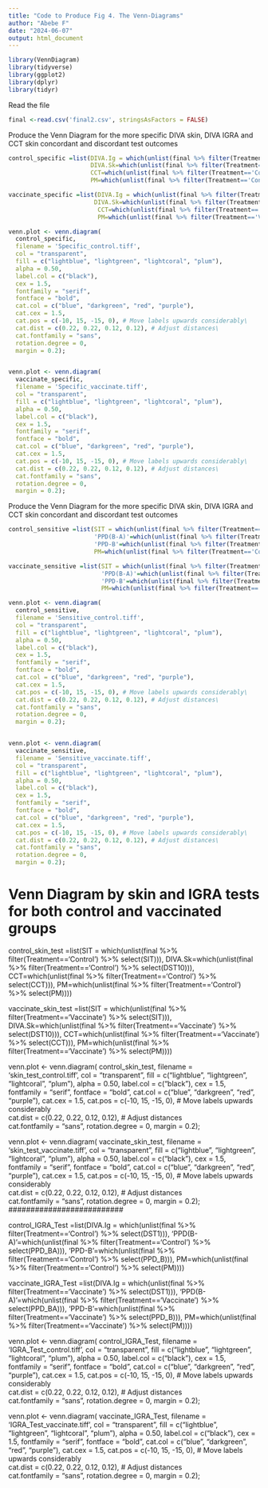 ---
title: "Code to Produce Fig 4. The Venn-Diagrams"
author: "Abebe F"
date: "2024-06-07"
output: html_document
---

```{r}

library(VennDiagram)
library(tidyverse)
library(ggplot2)
library(dplyr)
library(tidyr)

```

Read the file
```{r}
final <-read.csv('final2.csv', stringsAsFactors = FALSE)
```


Produce the Venn Diagram for the more specific DIVA skin, DIVA IGRA and CCT skin concordant and discordant test outcomes


```{r}
control_specific =list(DIVA.Ig = which(unlist(final %>% filter(Treatment=='Control') %>% select(DST1))),
                       DIVA.Sk=which(unlist(final %>% filter(Treatment=='Control') %>% select(DST10))),
                       CCT=which(unlist(final %>% filter(Treatment=='Control') %>% select(CCT))),
                       PM=which(unlist(final %>% filter(Treatment=='Control') %>% select(PM))))

vaccinate_specific =list(DIVA.Ig = which(unlist(final %>% filter(Treatment=='Vaccinate') %>% select(DST1))),
                        DIVA.Sk=which(unlist(final %>% filter(Treatment=='Vaccinate') %>% select(DST10))),
                         CCT=which(unlist(final %>% filter(Treatment=='Vaccinate') %>% select(CCT))),
                         PM=which(unlist(final %>% filter(Treatment=='Vaccinate') %>% select(PM))))

venn.plot <- venn.diagram(
  control_specific, 
  filename = 'Specific_control.tiff',
  col = "transparent",
  fill = c("lightblue", "lightgreen", "lightcoral", "plum"),
  alpha = 0.50,
  label.col = c("black"),
  cex = 1.5,
  fontfamily = "serif",
  fontface = "bold",
  cat.col = c("blue", "darkgreen", "red", "purple"),
  cat.cex = 1.5,
  cat.pos = c(-10, 15, -15, 0), # Move labels upwards considerably\
  cat.dist = c(0.22, 0.22, 0.12, 0.12), # Adjust distances\
  cat.fontfamily = "sans",
  rotation.degree = 0, 
  margin = 0.2);


venn.plot <- venn.diagram(
  vaccinate_specific, 
  filename = 'Specific_vaccinate.tiff',
  col = "transparent",
  fill = c("lightblue", "lightgreen", "lightcoral", "plum"),
  alpha = 0.50,
  label.col = c("black"),
  cex = 1.5,
  fontfamily = "serif",
  fontface = "bold",
  cat.col = c("blue", "darkgreen", "red", "purple"),
  cat.cex = 1.5,
  cat.pos = c(-10, 15, -15, 0), # Move labels upwards considerably\
  cat.dist = c(0.22, 0.22, 0.12, 0.12), # Adjust distances\
  cat.fontfamily = "sans",
  rotation.degree = 0, 
  margin = 0.2);

```

Produce the Venn Diagram for the more specific DIVA skin, DIVA IGRA and CCT skin concordant and discordant test outcomes

```{r}
control_sensitive =list(SIT = which(unlist(final %>% filter(Treatment=='Control') %>% select(SIT))),
                        'PPD(B-A)'=which(unlist(final %>% filter(Treatment=='Control') %>% select(PPD_BA))),
                        'PPD-B'=which(unlist(final %>% filter(Treatment=='Control') %>% select(PPD_B))),
                        PM=which(unlist(final %>% filter(Treatment=='Control') %>% select(PM))))

vaccinate_sensitive =list(SIT = which(unlist(final %>% filter(Treatment=='Vaccinate') %>% select(SIT))),
                          'PPD(B-A)'=which(unlist(final %>% filter(Treatment=='Vaccinate') %>% select(PPD_BA))),
                          'PPD-B'=which(unlist(final %>% filter(Treatment=='Vaccinate') %>% select(PPD_B))),
                          PM=which(unlist(final %>% filter(Treatment=='Vaccinate') %>% select(PM))))

venn.plot <- venn.diagram(
  control_sensitive, 
  filename = 'Sensitive_control.tiff',
  col = "transparent",
  fill = c("lightblue", "lightgreen", "lightcoral", "plum"),
  alpha = 0.50,
  label.col = c("black"),
  cex = 1.5,
  fontfamily = "serif",
  fontface = "bold",
  cat.col = c("blue", "darkgreen", "red", "purple"),
  cat.cex = 1.5,
  cat.pos = c(-10, 15, -15, 0), # Move labels upwards considerably\
  cat.dist = c(0.22, 0.22, 0.12, 0.12), # Adjust distances\
  cat.fontfamily = "sans",
  rotation.degree = 0, 
  margin = 0.2);


venn.plot <- venn.diagram(
  vaccinate_sensitive, 
  filename = 'Sensitive_vaccinate.tiff',
  col = "transparent",
  fill = c("lightblue", "lightgreen", "lightcoral", "plum"),
  alpha = 0.50,
  label.col = c("black"),
  cex = 1.5,
  fontfamily = "serif",
  fontface = "bold",
  cat.col = c("blue", "darkgreen", "red", "purple"),
  cat.cex = 1.5,
  cat.pos = c(-10, 15, -15, 0), # Move labels upwards considerably\
  cat.dist = c(0.22, 0.22, 0.12, 0.12), # Adjust distances\
  cat.fontfamily = "sans",
  rotation.degree = 0, 
  margin = 0.2);

```
##################################################################
# Venn Diagram by skin and IGRA tests for both control and vaccinated groups 

#########################

control_skin_test =list(SIT = which(unlist(final %>% filter(Treatment=='Control') %>% select(SIT))), 
                       DIVA.Sk=which(unlist(final %>% filter(Treatment=='Control') %>% select(DST10))),
                       CCT=which(unlist(final %>% filter(Treatment=='Control') %>% select(CCT))),
                       PM=which(unlist(final %>% filter(Treatment=='Control') %>% select(PM))))

vaccinate_skin_test =list(SIT = which(unlist(final %>% filter(Treatment=='Vaccinate') %>% select(SIT))), 
                         DIVA.Sk=which(unlist(final %>% filter(Treatment=='Vaccinate') %>% select(DST10))),
                         CCT=which(unlist(final %>% filter(Treatment=='Vaccinate') %>% select(CCT))),
                         PM=which(unlist(final %>% filter(Treatment=='Vaccinate') %>% select(PM))))

venn.plot <- venn.diagram(
  control_skin_test, 
  filename = 'skin_test_control.tiff',
  col = "transparent",
  fill = c("lightblue", "lightgreen", "lightcoral", "plum"),
  alpha = 0.50,
  label.col = c("black"),
  cex = 1.5,
  fontfamily = "serif",
  fontface = "bold",
  cat.col = c("blue", "darkgreen", "red", "purple"),
  cat.cex = 1.5,
  cat.pos = c(-10, 15, -15, 0), # Move labels upwards considerably\
  cat.dist = c(0.22, 0.22, 0.12, 0.12), # Adjust distances\
  cat.fontfamily = "sans",
  rotation.degree = 0, 
  margin = 0.2);


venn.plot <- venn.diagram(
  vaccinate_skin_test, 
  filename = 'skin_test_vaccinate.tiff',
  col = "transparent",
  fill = c("lightblue", "lightgreen", "lightcoral", "plum"),
  alpha = 0.50,
  label.col = c("black"),
  cex = 1.5,
  fontfamily = "serif",
  fontface = "bold",
  cat.col = c("blue", "darkgreen", "red", "purple"),
  cat.cex = 1.5,
  cat.pos = c(-10, 15, -15, 0), # Move labels upwards considerably\
  cat.dist = c(0.22, 0.22, 0.12, 0.12), # Adjust distances\
  cat.fontfamily = "sans",
  rotation.degree = 0, 
  margin = 0.2);
##########################

control_IGRA_Test =list(DIVA.Ig = which(unlist(final %>% filter(Treatment=='Control') %>% select(DST1))),
                        'PPD(B-A)'=which(unlist(final %>% filter(Treatment=='Control') %>% select(PPD_BA))),
                        'PPD-B'=which(unlist(final %>% filter(Treatment=='Control') %>% select(PPD_B))),
                        PM=which(unlist(final %>% filter(Treatment=='Control') %>% select(PM))))

vaccinate_IGRA_Test =list(DIVA.Ig = which(unlist(final %>% filter(Treatment=='Vaccinate') %>% select(DST1))),
                          'PPD(B-A)'=which(unlist(final %>% filter(Treatment=='Vaccinate') %>% select(PPD_BA))),
                          'PPD-B'=which(unlist(final %>% filter(Treatment=='Vaccinate') %>% select(PPD_B))),
                          PM=which(unlist(final %>% filter(Treatment=='Vaccinate') %>% select(PM))))

venn.plot <- venn.diagram(
  control_IGRA_Test, 
  filename = 'IGRA_Test_control.tiff',
  col = "transparent",
  fill = c("lightblue", "lightgreen", "lightcoral", "plum"),
  alpha = 0.50,
  label.col = c("black"),
  cex = 1.5,
  fontfamily = "serif",
  fontface = "bold",
  cat.col = c("blue", "darkgreen", "red", "purple"),
  cat.cex = 1.5,
  cat.pos = c(-10, 15, -15, 0), # Move labels upwards considerably\
  cat.dist = c(0.22, 0.22, 0.12, 0.12), # Adjust distances\
  cat.fontfamily = "sans",
  rotation.degree = 0, 
  margin = 0.2);


venn.plot <- venn.diagram(
  vaccinate_IGRA_Test, 
  filename = 'IGRA_Test_vaccinate.tiff',
  col = "transparent",
  fill = c("lightblue", "lightgreen", "lightcoral", "plum"),
  alpha = 0.50,
  label.col = c("black"),
  cex = 1.5,
  fontfamily = "serif",
  fontface = "bold",
  cat.col = c("blue", "darkgreen", "red", "purple"),
  cat.cex = 1.5,
  cat.pos = c(-10, 15, -15, 0), # Move labels upwards considerably\
  cat.dist = c(0.22, 0.22, 0.12, 0.12), # Adjust distances\
  cat.fontfamily = "sans",
  rotation.degree = 0, 
  margin = 0.2);

##############################

